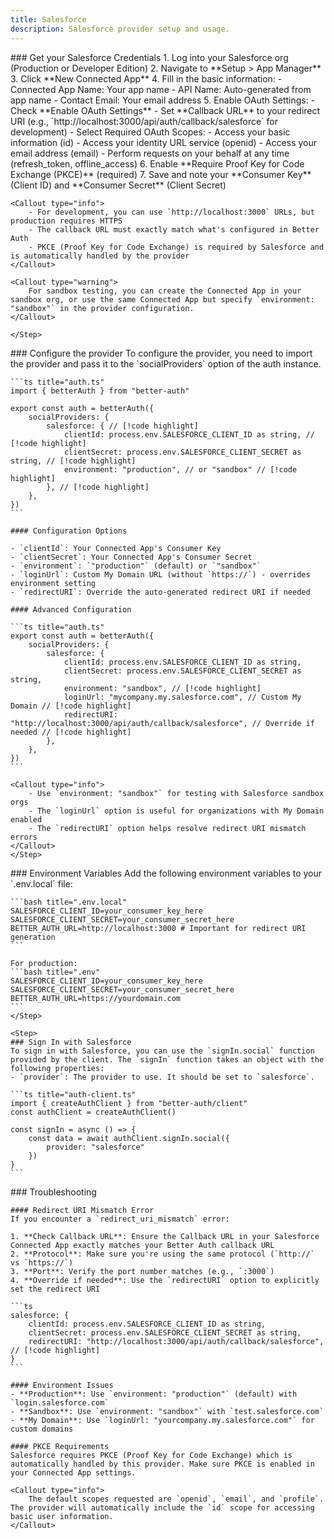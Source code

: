 ```yaml
---
title: Salesforce
description: Salesforce provider setup and usage.
---
```


<Steps>
    <Step>
        ### Get your Salesforce Credentials
       1. Log into your Salesforce org (Production or Developer Edition)
    2. Navigate to **Setup > App Manager**
    3. Click **New Connected App**
    4. Fill in the basic information:
       - Connected App Name: Your app name
       - API Name: Auto-generated from app name
       - Contact Email: Your email address
    5. Enable OAuth Settings:
       - Check **Enable OAuth Settings**
       - Set **Callback URL** to your redirect URI (e.g., `http://localhost:3000/api/auth/callback/salesforce` for development)
       - Select Required OAuth Scopes:
         - Access your basic information (id)
         - Access your identity URL service (openid)
         - Access your email address (email)
         - Perform requests on your behalf at any time (refresh_token, offline_access)
    6. Enable **Require Proof Key for Code Exchange (PKCE)** (required)
    7. Save and note your **Consumer Key** (Client ID) and **Consumer Secret** (Client Secret)

    <Callout type="info">
        - For development, you can use `http://localhost:3000` URLs, but production requires HTTPS
        - The callback URL must exactly match what's configured in Better Auth
        - PKCE (Proof Key for Code Exchange) is required by Salesforce and is automatically handled by the provider
    </Callout>

    <Callout type="warning">
        For sandbox testing, you can create the Connected App in your sandbox org, or use the same Connected App but specify `environment: "sandbox"` in the provider configuration.
    </Callout>

    </Step>

  <Step>
  ### Configure the provider
    To configure the provider, you need to import the provider and pass it to the `socialProviders` option of the auth instance.

    ```ts title="auth.ts"
    import { betterAuth } from "better-auth"

    export const auth = betterAuth({
        socialProviders: {
            salesforce: { // [!code highlight]
                clientId: process.env.SALESFORCE_CLIENT_ID as string, // [!code highlight]
                clientSecret: process.env.SALESFORCE_CLIENT_SECRET as string, // [!code highlight]
                environment: "production", // or "sandbox" // [!code highlight]
            }, // [!code highlight]
        },
    })
    ```

    #### Configuration Options

    - `clientId`: Your Connected App's Consumer Key
    - `clientSecret`: Your Connected App's Consumer Secret  
    - `environment`: `"production"` (default) or `"sandbox"`
    - `loginUrl`: Custom My Domain URL (without `https://`) - overrides environment setting
    - `redirectURI`: Override the auto-generated redirect URI if needed

    #### Advanced Configuration

    ```ts title="auth.ts"
    export const auth = betterAuth({
        socialProviders: {
            salesforce: {
                clientId: process.env.SALESFORCE_CLIENT_ID as string,
                clientSecret: process.env.SALESFORCE_CLIENT_SECRET as string,
                environment: "sandbox", // [!code highlight]
                loginUrl: "mycompany.my.salesforce.com", // Custom My Domain // [!code highlight]
                redirectURI: "http://localhost:3000/api/auth/callback/salesforce", // Override if needed // [!code highlight]
            },
        },
    })
    ```

    <Callout type="info">
        - Use `environment: "sandbox"` for testing with Salesforce sandbox orgs
        - The `loginUrl` option is useful for organizations with My Domain enabled
        - The `redirectURI` option helps resolve redirect URI mismatch errors
    </Callout>
    </Step>
        
   <Step>
    ### Environment Variables
    Add the following environment variables to your `.env.local` file:

    ```bash title=".env.local"
    SALESFORCE_CLIENT_ID=your_consumer_key_here
    SALESFORCE_CLIENT_SECRET=your_consumer_secret_here
    BETTER_AUTH_URL=http://localhost:3000 # Important for redirect URI generation
    ```

    For production:
    ```bash title=".env"
    SALESFORCE_CLIENT_ID=your_consumer_key_here
    SALESFORCE_CLIENT_SECRET=your_consumer_secret_here
    BETTER_AUTH_URL=https://yourdomain.com
    ```
    </Step>

    <Step>
    ### Sign In with Salesforce
    To sign in with Salesforce, you can use the `signIn.social` function provided by the client. The `signIn` function takes an object with the following properties:
    - `provider`: The provider to use. It should be set to `salesforce`.

    ```ts title="auth-client.ts"
    import { createAuthClient } from "better-auth/client"
    const authClient = createAuthClient()

    const signIn = async () => {
        const data = await authClient.signIn.social({
            provider: "salesforce"
        })
    }
    ```
</Step>
<Step>
    ### Troubleshooting

    #### Redirect URI Mismatch Error
    If you encounter a `redirect_uri_mismatch` error:

    1. **Check Callback URL**: Ensure the Callback URL in your Salesforce Connected App exactly matches your Better Auth callback URL
    2. **Protocol**: Make sure you're using the same protocol (`http://` vs `https://`)
    3. **Port**: Verify the port number matches (e.g., `:3000`)
    4. **Override if needed**: Use the `redirectURI` option to explicitly set the redirect URI

    ```ts
    salesforce: {
        clientId: process.env.SALESFORCE_CLIENT_ID as string,
        clientSecret: process.env.SALESFORCE_CLIENT_SECRET as string,
        redirectURI: "http://localhost:3000/api/auth/callback/salesforce", // [!code highlight]
    }
    ```

    #### Environment Issues
    - **Production**: Use `environment: "production"` (default) with `login.salesforce.com`
    - **Sandbox**: Use `environment: "sandbox"` with `test.salesforce.com`
    - **My Domain**: Use `loginUrl: "yourcompany.my.salesforce.com"` for custom domains

    #### PKCE Requirements
    Salesforce requires PKCE (Proof Key for Code Exchange) which is automatically handled by this provider. Make sure PKCE is enabled in your Connected App settings.

    <Callout type="info">
        The default scopes requested are `openid`, `email`, and `profile`. The provider will automatically include the `id` scope for accessing basic user information.
    </Callout>
</Step>
</Steps>
